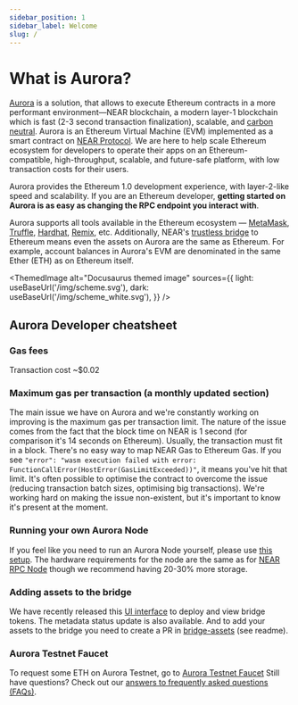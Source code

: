 ```yaml
---
sidebar_position: 1
sidebar_label: Welcome
slug: /
---
```




# What is Aurora?

[Aurora] is a solution, that allows to execute Ethereum contracts in a more performant environment—NEAR blockchain, a modern layer-1 blockchain which is fast (2-3 second transaction finalization), scalable, and [carbon neutral].
Aurora is an Ethereum Virtual Machine (EVM) implemented as a smart contract on [NEAR Protocol]. We are here to help scale Ethereum ecosystem for developers to operate their apps on an Ethereum-compatible, high-throughput, scalable, and future-safe platform, with low transaction costs for their users.

Aurora provides the Ethereum 1.0 development experience, with layer-2-like speed and scalability. If you are an Ethereum developer, **getting started on Aurora is as easy as changing the RPC endpoint you interact with**.

Aurora supports all tools available in the Ethereum ecosystem — [MetaMask], [Truffle], [Hardhat], [Remix], etc.
Additionally, NEAR's [trustless bridge] to Ethereum means even the assets on Aurora are the same as Ethereum. For example, account balances in Aurora's EVM are denominated in the same Ether (ETH) as on Ethereum itself.

<ThemedImage
  alt="Docusaurus themed image"
  sources={{
    light: useBaseUrl('/img/scheme.svg'),
    dark: useBaseUrl('/img/scheme_white.svg'),
  }}
/>

## Aurora Developer cheatsheet

### Gas fees
Transaction cost ~$0.02

### Maximum gas per transaction (a monthly updated section)
The main issue we have on Aurora and we're constantly working on improving is the maximum gas per transaction limit.
The nature of the issue comes from the fact that the block time on NEAR is 1 second (for comparison it's 14 seconds on Ethereum).
Usually, the transaction must fit in a block.
There's no easy way to map NEAR Gas to Ethereum Gas.
If you see `"error": "wasm execution failed with error: FunctionCallError(HostError(GasLimitExceeded))"`, it means you've hit that limit.
It's often possible to optimise the contract to overcome the issue (reducing transaction batch sizes, optimising big transactions).
We're working hard on making the issue non-existent, but it's important to know it's present at the moment.

### Running your own Aurora Node
If you feel like you need to run an Aurora Node yourself, please use [this setup](https://github.com/aurora-is-near/partner-relayer-deploy).
The hardware requirements for the node are the same as for [NEAR RPC Node](https://docs.near.org/docs/develop/node/rpc/hardware-rpc#recommended-hardware-specifications) though we recommend having 20-30% more storage.

### Adding assets to the bridge
We have recently released this [UI interface](https://rainbowbridge.app/deploy) to deploy and view bridge tokens.
The metadata status update is also available.
And to add your assets to the bridge you need to create a PR in [bridge-assets](https://github.com/aurora-is-near/bridge-assets) (see readme).

### Aurora Testnet Faucet
To request some ETH on Aurora Testnet, go to [Aurora Testnet Faucet](https://aurora.dev/faucet)
Still have questions? Check out our [answers to frequently asked questions (FAQs)](./faq.md).


[NEAR Protocol]: https://near.org
[Aurora]: https://aurora.dev
[MetaMask]: https://metamask.io
[Truffle]: https://www.trufflesuite.com/truffle
[Hardhat]: https://hardhat.org
[Remix]: https://remix.ethereum.org
[trustless bridge]: https://near.org/bridge
[carbon neutral]: https://near.org/blog/near-climate-neutral-product
